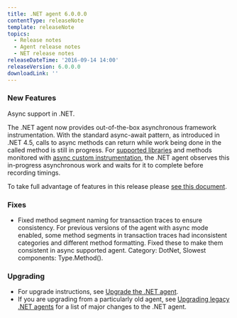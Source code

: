 ```yaml
---
title: .NET agent 6.0.0.0
contentType: releaseNote
template: releaseNote
topics:
  - Release notes
  - Agent release notes
  - NET release notes
releaseDateTime: '2016-09-14 14:00'
releaseVersion: 6.0.0.0
downloadLink: ''
---
```


### New Features

Async support in .NET.

The .NET agent now provides out-of-the-box asynchronous framework instrumentation. With the standard async-await pattern, as introduced in .NET 4.5, calls to async methods can return while work being done in the called method is still in progress. For [supported libraries](https://docs.newrelic.com/docs/agents/net-agent/features/async-support-net#features) and methods monitored with [async custom instrumentation](https://docs.newrelic.com/docs/agents/net-agent/instrumentation/net-custom-transactions#example-custom-txn-async), the .NET agent observes this in-progress asynchronous work and waits for it to complete before recording timings.

To take full advantage of features in this release please [see this document](https://docs.newrelic.com/docs/agents/net-agent/features/async-support-net).

### Fixes

* Fixed method segment naming for transaction traces to ensure consistency. For previous versions of the agent with async mode enabled, some method segments in transaction traces had inconsistent categories and different method formatting. Fixed these to make them consistent in async supported agent. Category: DotNet, Slowest components: Type.Method().

### Upgrading

* For upgrade instructions, see [Upgrade the .NET agent](/docs/agents/net-agent/installation-configuration/upgrade-net-agent#updating_net).
* If you are upgrading from a particularly old agent, see [Upgrading legacy .NET agents](/docs/agents/net-agent/troubleshooting/upgrading-legacy-net-agents) for a list of major changes to the .NET agent.
